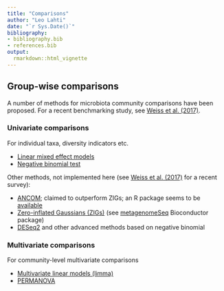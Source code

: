 ```yaml
---
title: "Comparisons"
author: "Leo Lahti"
date: "`r Sys.Date()`"
bibliography: 
- bibliography.bib
- references.bib
output: 
  rmarkdown::html_vignette
---
```

<!--
  %\VignetteEngine{knitr::rmarkdown}
  %\VignetteIndexEntry{microbiome tutorial - comparisons}
  %\usepackage[utf8]{inputenc}
  %\VignetteEncoding{UTF-8}  
-->


## Group-wise comparisons

A number of methods for microbiota community comparisons have been proposed. For a recent benchmarking study, see [Weiss et al. (2017)](http://doi.org/10.1186/s40168-017-0237-y).

### Univariate comparisons

For individual taxa, diversity indicators etc.

 * [Linear mixed effect models](Mixedmodels..html) 
 * [Negative binomial test](Negativebinomial.html) 

Other methods, not implemented here (see [Weiss et al. (2017)](http://microbiomejournal.biomedcentral.com/articles/10.1186/s40168-017-0237-y) for a recent survey):

 * [ANCOM](https://www.ncbi.nlm.nih.gov/pmc/articles/PMC4450248/); claimed to outperform ZIGs; an R package seems to be [available](https://www.niehs.nih.gov/research/resources/software/biostatistics/ancom/index.cfm)
 * [Zero-inflated Gaussians (ZIGs)](https://www.ncbi.nlm.nih.gov/pubmed/24076764/) (see [metagenomeSeq](https://bioconductor.org/packages/release/bioc/html/metagenomeSeq.html) Bioconductor package)
 * [DESeq2]() and other advanced methods based on negative binomial


### Multivariate comparisons

For community-level multivariate comparisons

 * [Multivariate linear models (limma)](limma.html)
 * [PERMANOVA](PERMANOVA.html)


